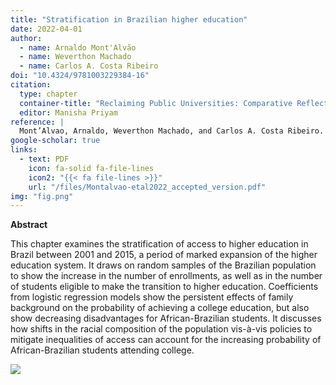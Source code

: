 ```yaml
---
title: "Stratification in Brazilian higher education"
date: 2022-04-01
author:
  - name: Arnaldo Mont'Alvão
  - name: Weverthon Machado
  - name: Carlos A. Costa Ribeiro
doi: "10.4324/9781003229384-16"
citation:
  type: chapter
  container-title: "Reclaiming Public Universities: Comparative Reflections for Reforms"
  editor: Manisha Priyam
reference: | 
  Mont’Alvao, Arnaldo, Weverthon Machado, and Carlos A. Costa Ribeiro. 2022. ‘Stratification in Brazilian Higher Education’. In <i>Reclaiming Public Universities</i>, by Manisha Priyam, 1st ed., 255–69. Routledge. <a href="https://doi.org/10.4324/9781003229384-16">https://doi.org/10.4324/9781003229384-16</a>
google-scholar: true
links: 
  - text: PDF
    icon: fa-solid fa-file-lines
    icon2: "{{< fa file-lines >}}"
    url: "/files/Montalvao-etal2022_accepted_version.pdf"
img: "fig.png"
---
```


**Abstract**

::: {layout-ncol="2"}
This chapter examines the stratification of access to higher education in Brazil between 2001 and 2015, a period of marked expansion of the higher education system. It draws on random samples of the Brazilian population to show the increase in the number of enrollments, as well as in the number of students eligible to make the transition to higher education. Coefficients from logistic regression models show the persistent effects of family background on the probability of achieving a college education, but also show decreasing disadvantages for African-Brazilian students. It discusses how shifts in the racial composition of the population vis-à-vis policies to mitigate inequalities of access can account for the increasing probability of African-Brazilian students attending college.

![](fig.png)
:::


